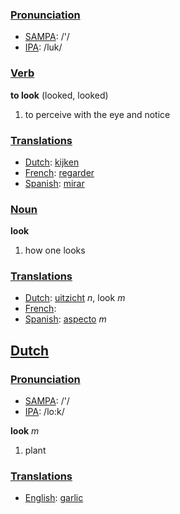 ===[[Pronunciation]]===
*[[w:SAMPA|SAMPA]]: /'/
*[[w:IPA|IPA]]: /luk/

===[[Verb]]===

'''to look''' (looked, looked)

# to perceive with the eye and notice

===[[Translation]]s===
*[[Dutch]]: [[kijken]]
*[[French]]: [[regarder]]
*[[Spanish]]: [[mirar]]

===[[Noun]]===

'''look'''

# how one looks

===[[Translation]]s===
*[[Dutch]]: [[uitzicht]] ''n'', look ''m''
*[[French]]: [[]]
*[[Spanish]]: [[aspecto]] ''m''

==[[Dutch]]==

===[[Pronunciation]]===
*[[w:SAMPA|SAMPA]]: /'/
*[[w:IPA|IPA]]: /lo:k/

'''look''' ''m''

# plant

===[[Translation]]s===
*[[English]]: [[garlic]]